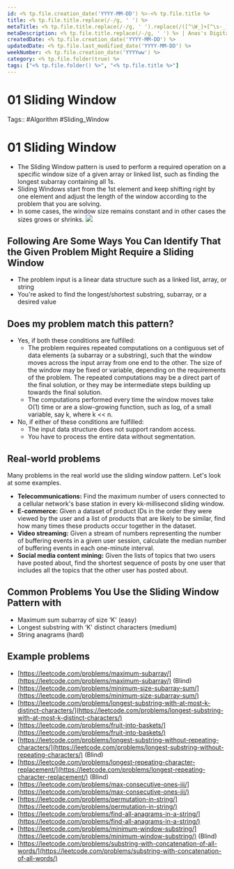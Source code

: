 ```yaml
---
id: <% tp.file.creation_date('YYYY-MM-DD') %>-<% tp.file.title %>
title: <% tp.file.title.replace(/-/g, ' ') %>
metaTitle: <% tp.file.title.replace(/-/g, ' ').replace(/([^\W_]+[^\s-_]+]*) */g, function (txt) {return txt.charAt(0).toUpperCase() + txt.substr(1).toLowerCase();}) %> | Anas's Digital Garden
metaDescription: <% tp.file.title.replace(/-/g, ' ') %> | Anas's Digital Garden
createdDate: <% tp.file.creation_date('YYYY-MM-DD') %>
updatedDate: <% tp.file.last_modified_date('YYYY-MM-DD') %>
weekNumber: <% tp.file.creation_date('YYYYww') %>
category: <% tp.file.folder(true) %>
tags: ["<% tp.file.folder() %>", "<% tp.file.title %>"]
---
```

# 01 Sliding Window

Tags:: #Algorithm #Sliding_Window
# 01 Sliding Window

- The Sliding Window pattern is used to perform a required operation on a specific window size of a given array or linked list, such as finding the longest subarray containing all 1s.
- Sliding Windows start from the 1st element and keep shifting right by one element and adjust the length of the window according to the problem that you are solving.
- In some cases, the window size remains constant and in other cases the sizes grows or shrinks.
![](Studying/Interview%20preparation/Question%20Patterns/images/2022-09-14_11-30-08.jpg)

## Following Are Some Ways You Can Identify That the Given Problem Might Require a Sliding Window

- The problem input is a linear data structure such as a linked list, array, or string
- You're asked to find the longest/shortest substring, subarray, or a desired value
## Does my problem match this pattern?
- Yes, if both these conditions are fulfilled:
    - The problem requires repeated computations on a contiguous set of data elements (a subarray or a substring), such that the window moves across the input array from one end to the other. The size of the window may be fixed or variable, depending on the requirements of the problem. The repeated computations may be a direct part of the final solution, or they may be intermediate steps building up towards the final solution.
    - The computations performed every time the window moves take O(1) time or are a slow-growing function, such as log, of a small variable, say k, where k << n.
-   No, if either of these conditions are fulfilled:
    -   The input data structure does not support random access.
    -   You have to process the entire data without segmentation.
## Real-world problems
Many problems in the real world use the sliding window pattern. Let's look at some examples.

- **Telecommunications:** Find the maximum number of users connected to a cellular network's base station in every kk-millisecond sliding window.
- **E-commerce:** Given a dataset of product IDs in the order they were viewed by the user and a list of products that are likely to be similar, find how many times these products occur together in the dataset.
- **Video streaming:** Given a stream of numbers representing the number of buffering events in a given user session, calculate the median number of buffering events in each one-minute interval.
- **Social media content mining:** Given the lists of topics that two users have posted about, find the shortest sequence of posts by one user that includes all the topics that the other user has posted about.
## Common Problems You Use the Sliding Window Pattern with
-   Maximum sum subarray of size ‘K' (easy)
-   Longest substring with ‘K' distinct characters (medium)
-   String anagrams (hard)


## Example problems
-   [https://leetcode.com/problems/maximum-subarray/](https://leetcode.com/problems/maximum-subarray/)  (Blind)
-    [https://leetcode.com/problems/minimum-size-subarray-sum/](https://leetcode.com/problems/minimum-size-subarray-sum/)
-    [https://leetcode.com/problems/longest-substring-with-at-most-k-distinct-characters/](https://leetcode.com/problems/longest-substring-with-at-most-k-distinct-characters/)
-    [https://leetcode.com/problems/fruit-into-baskets/](https://leetcode.com/problems/fruit-into-baskets/)
-    [https://leetcode.com/problems/longest-substring-without-repeating-characters/](https://leetcode.com/problems/longest-substring-without-repeating-characters/) (Blind)
-    [https://leetcode.com/problems/longest-repeating-character-replacement/](https://leetcode.com/problems/longest-repeating-character-replacement/) (Blind)
-    [https://leetcode.com/problems/max-consecutive-ones-iii/](https://leetcode.com/problems/max-consecutive-ones-iii/)
-    [https://leetcode.com/problems/permutation-in-string/](https://leetcode.com/problems/permutation-in-string/)
-    [https://leetcode.com/problems/find-all-anagrams-in-a-string/](https://leetcode.com/problems/find-all-anagrams-in-a-string/)
-    [https://leetcode.com/problems/minimum-window-substring/](https://leetcode.com/problems/minimum-window-substring/) (Blind)
-    [https://leetcode.com/problems/substring-with-concatenation-of-all-words/](https://leetcode.com/problems/substring-with-concatenation-of-all-words/)
